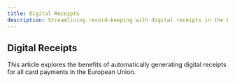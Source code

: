 ```yaml
---
title: Digital Receipts
description: Streamlining record-keeping with digital receipts in the EU.
---
```


## Digital Receipts

This article explores the benefits of automatically generating digital receipts for all card payments in the European Union. 